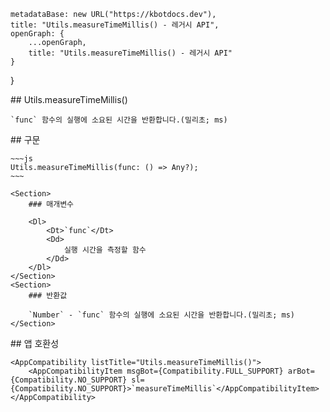 
    metadataBase: new URL("https://kbotdocs.dev"),
    title: "Utils.measureTimeMillis() - 레거시 API",
    openGraph: {
        ...openGraph,
        title: "Utils.measureTimeMillis() - 레거시 API"
    }
}

<Section>
    ## Utils.measureTimeMillis()

    `func` 함수의 실행에 소요된 시간을 반환합니다.(밀리초; ms)
</Section>
<Section>
    ## 구문

    ~~~js
    Utils.measureTimeMillis(func: () => Any?);
    ~~~

    <Section>
        ### 매개변수

        <Dl>
            <Dt>`func`</Dt>
            <Dd>
                실행 시간을 측정할 함수
            </Dd>
        </Dl>
    </Section>
    <Section>
        ### 반환값

        `Number` - `func` 함수의 실행에 소요된 시간을 반환합니다.(밀리초; ms)
    </Section>
</Section>
<Section>
    ## 앱 호환성

    <AppCompatibility listTitle="Utils.measureTimeMillis()">
        <AppCompatibilityItem msgBot={Compatibility.FULL_SUPPORT} arBot={Compatibility.NO_SUPPORT} sl={Compatibility.NO_SUPPORT}>`measureTimeMillis`</AppCompatibilityItem>
    </AppCompatibility>
</Section>
